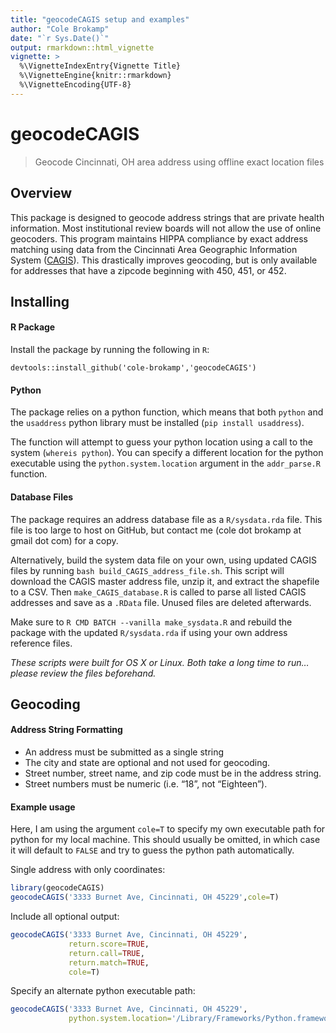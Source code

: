 ```yaml
---
title: "geocodeCAGIS setup and examples"
author: "Cole Brokamp"
date: "`r Sys.Date()`"
output: rmarkdown::html_vignette
vignette: >
  %\VignetteIndexEntry{Vignette Title}
  %\VignetteEngine{knitr::rmarkdown}
  %\VignetteEncoding{UTF-8}
---
```


# geocodeCAGIS

> Geocode Cincinnati, OH area address using offline exact location files

## Overview

This package is designed to geocode address strings that are private health information.  Most institutional review boards will not allow the use of online geocoders. This program maintains HIPPA compliance by exact address matching using data from the Cincinnati Area Geographic Information System ([CAGIS](http://cagismaps.hamilton-co.org/cagisportal)). This drastically improves geocoding, but is only available for addresses that have a zipcode beginning with 450, 451, or 452. 
    
## Installing

#### R Package

Install the package by running the following in `R`:

`devtools::install_github('cole-brokamp','geocodeCAGIS')`

#### Python

The package relies on a python function, which means that both `python` and the `usaddress` python library must be installed (`pip install usaddress`). 

The function will attempt to guess your python location using a call to the system (`whereis python`). You can specify a different location for the python executable using the `python.system.location` argument in the `addr_parse.R` function. 

#### Database Files

The package requires an address database file as a `R/sysdata.rda` file. This file is too large to host on GitHub, but contact me (cole dot brokamp at gmail dot com) for a copy.  

Alternatively, build the system data file on your own, using updated CAGIS files by running `bash build_CAGIS_address_file.sh`. This script will download the CAGIS master address file, unzip it, and extract the shapefile to a CSV. Then `make_CAGIS_database.R` is called to parse all listed CAGIS addresses and save as a `.RData` file. Unused files are deleted afterwards. 

Make sure to `R CMD BATCH --vanilla make_sysdata.R` and rebuild the package with the updated `R/sysdata.rda` if using your own address reference files.

*These scripts were built for OS X or Linux. Both take a long time to run... please review the files beforehand.*

## Geocoding

#### Address String Formatting

- An address must be submitted as a single string
- The city and state are optional and not used for geocoding. 
- Street number, street name, and zip code must be in the address string. 
- Street numbers must be numeric (i.e. "18", not "Eighteen").

#### Example usage

Here, I am using the argument `cole=T` to specify my own executable path for python for my local machine. This should usually be omitted, in which case it will default to `FALSE` and try to guess the python path automatically.

Single address with only coordinates:
```r
library(geocodeCAGIS)
geocodeCAGIS('3333 Burnet Ave, Cincinnati, OH 45229',cole=T)
```

Include all optional output:
```r
geocodeCAGIS('3333 Burnet Ave, Cincinnati, OH 45229',
             return.score=TRUE,
             return.call=TRUE,
             return.match=TRUE,
             cole=T)
```

Specify an alternate python executable path:
```r
geocodeCAGIS('3333 Burnet Ave, Cincinnati, OH 45229',
             python.system.location='/Library/Frameworks/Python.framework/Versions/2.7/bin/python')
```


